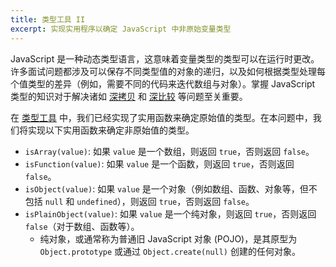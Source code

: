 ```yaml
---
title: 类型工具 II
excerpt: 实现实用程序以确定 JavaScript 中非原始变量类型
---
```


JavaScript 是一种动态类型语言，这意味着变量类型的类型可以在运行时更改。许多面试问题都涉及可以保存不同类型值的对象的递归，以及如何根据类型处理每个值类型的差异（例如，需要不同的代码来迭代数组与对象）。掌握 JavaScript 类型的知识对于解决诸如 [深拷贝](/questions/javascript/deep-clone) 和 [深比较](/questions/javascript/deep-equal) 等问题至关重要。

在 [类型工具](/questions/javascript/type-utilities) 中，我们已经实现了实用函数来确定原始值的类型。在本问题中，我们将实现以下实用函数来确定非原始值的类型。

* `isArray(value)`: 如果 `value` 是一个数组，则返回 `true`，否则返回 `false`。
* `isFunction(value)`: 如果 `value` 是一个函数，则返回 `true`，否则返回 `false`。
* `isObject(value)`: 如果 `value` 是一个对象（例如数组、函数、对象等，但不包括 `null` 和 `undefined`），则返回 `true`，否则返回 `false`。
* `isPlainObject(value)`: 如果 `value` 是一个纯对象，则返回 `true`，否则返回 `false`（对于数组、函数等）。
  * 纯对象，或通常称为普通旧 JavaScript 对象 (POJO)，是其原型为 `Object.prototype` 或通过 `Object.create(null)` 创建的任何对象。
